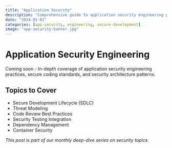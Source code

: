 ```yaml
---
title: "Application Security"
description: "Comprehensive guide to application security engineering practices"
date: "2024-01-01"
categories: [app-security, engineering, secure-development]
image: "app-security-banner.jpg"
---
```


# Application Security Engineering

Coming soon - In-depth coverage of application security engineering practices, secure coding standards, and security architecture patterns.

## Topics to Cover

- Secure Development Lifecycle (SDLC)
- Threat Modeling
- Code Review Best Practices
- Security Testing Integration
- Dependency Management
- Container Security

*This post is part of our monthly deep-dive series on security topics.*
